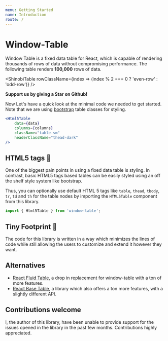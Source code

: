 ```yaml
---
menu: Getting Started
name: Introduction
route: /
---
```


# Window-Table
Window Table is a fixed data table for React, which is capable of rendering thousands of rows of data
without compromising performance. The following table renders **100,000** rows of data.

<ShinobiTable rowClassName={index => (index % 2 === 0 ? 'even-row' : 'odd-row')} />

**Support us by giving a Star on Github!**
<GhStars />

Now Let's have a quick look at the minimal code we needed to get started.
Note that we are using [bootstrap](https://getbootstrap.com/docs/4.1/content/tables/) table classes for styling.
```jsx harmony
<Html5Table
    data={data}
    columns={columns}
    className="table-sm"
    headerClassName="thead-dark"
/>
```

## HTML5 tags 💅
One of the biggest pain points in using a fixed data table is styling. In contrast, basic HTML5 tags based tables
can be easily styled using an off the shelf style system like bootstrap.

Thus, you can optionally use default HTML 5 tags like `table`, `thead`, `tbody`, `tr`, `td` and `th` for the table
nodes by importing the `HTML5Table` component from this library.

```jsx harmony
import { Html5Table } from 'window-table';
```

## Tiny Footprint 👶
The code for this library is written in a way which minimizes the lines of code
while still allowing the users to customize and extend it however they want.

## Alternatives
* [React Fluid Table](https://mckervinc.github.io/react-fluid-table/#/),
a drop in replacement for window-table with a ton of more features.
* [React Base Table](https://autodesk.github.io/react-base-table),
a library which also offers a ton more features, with a slightly different API.

## Contributions welcome
I, the author of this library, have been unable to provide support for the issues opened in the library
in the past few months. Contributions highly appreciated.
